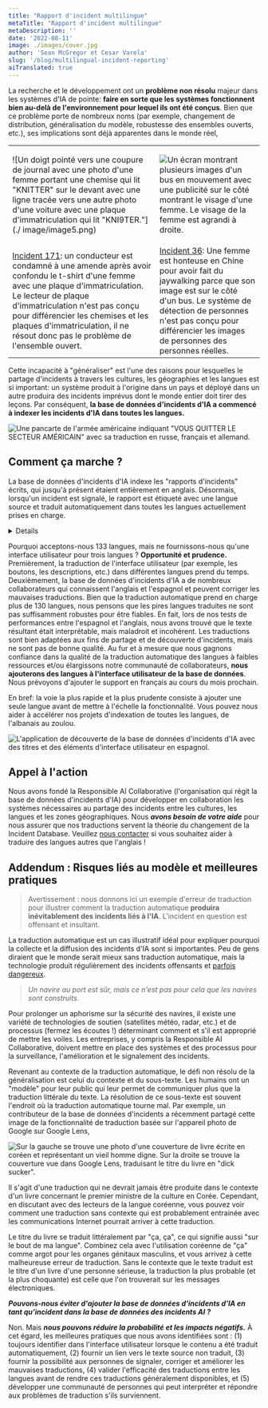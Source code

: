 ```yaml
---
title: "Rapport d'incident multilingue"
metaTitle: "Rapport d'incident multilingue"
metaDescription: ''
date: '2022-08-11'
image: ./images/cover.jpg
author: 'Sean McGregor et Cesar Varela'
slug: '/blog/multilingual-incident-reporting'
aiTranslated: true
---
```


La recherche et le développement ont un **problème non résolu** majeur dans les systèmes d'IA de pointe: **faire en sorte que les systèmes fonctionnent bien au-delà de l'environnement pour lequel ils ont été conçus**. Bien que ce problème porte de nombreux noms (par exemple, changement de distribution, généralisation du modèle, robustesse des ensembles ouverts, etc.), ses implications sont déjà apparentes dans le monde réel,

<table>
  <tr>
   <td>

![Un doigt pointé vers une coupure de journal avec une photo d'une femme portant une chemise qui lit "KNITTER" sur le devant avec une ligne tracée vers une autre photo d'une voiture avec une plaque d'immatriculation qui lit "KNI9TER."](./ image/image5.png)

   </td>
   <td>

![Un écran montrant plusieurs images d'un bus en mouvement avec une publicité sur le côté montrant le visage d'une femme. Le visage de la femme est agrandi à droite.](./images/image2.png)

   </td>
  </tr>
  <tr>
   <td><a href="/cite/171">Incident 171</a>: un conducteur est condamné à une amende après avoir confondu le t-shirt d'une femme avec une plaque d'immatriculation. Le lecteur de plaque d'immatriculation n'est pas conçu pour différencier les chemises et les plaques d'immatriculation, il ne résout donc pas le problème de l'ensemble ouvert.
   </td>
   <td><a href="/cite/36">Incident 36</a>: Une femme est honteuse en Chine pour avoir fait du jaywalking parce que son image est sur le côté d'un bus. Le système de détection de personnes n'est pas conçu pour différencier les images de personnes des personnes réelles.
   </td>
  </tr>
</table>


Cette incapacité à "généraliser" est l'une des raisons pour lesquelles le partage d'incidents à travers les cultures, les géographies et les langues est si important: un système produit à l'origine dans un pays et déployé dans un autre produira des incidents imprévus dont le monde entier doit tirer des leçons. Par conséquent, **la base de données d'incidents d'IA a commencé à indexer les incidents d'IA dans toutes les langues.**

![Une pancarte de l'armée américaine indiquant "VOUS QUITTER LE SECTEUR AMÉRICAIN" avec sa traduction en russe, français et allemand.](images/image3.jpg)

## Comment ça marche ?

La base de données d'incidents d'IA indexe les "rapports d'incidents" écrits, qui jusqu'à présent étaient entièrement en anglais. Désormais, lorsqu'un incident est signalé, le rapport est étiqueté avec une langue source et traduit automatiquement dans toutes les langues actuellement prises en charge.
<Details summary="List of supported languages">

| [Langues dans lesquelles nous acceptons les rapports](https://en.wikipedia.org/wiki/Google_Translate#Supported_languages)                                     | Languages Presented to Users                                                          |
| ------------------------------------------------------------------------------------------------------------------------------------------ | --------------------------------------------------------------------------------------|
| [Afrikaans](https://en.wikipedia.org/wiki/Afrikaans)                                                                                     | [English](https://incidentdatabase.ai) and [Spanish](https://incidentdatabase.ai/es/) |
| [Albanian](https://en.wikipedia.org/wiki/Albanian_language)                                                                              |                                                                                       |
| [Amharic](https://en.wikipedia.org/wiki/Amharic)                                                                                         |                                                                                       |
| [Arabic](https://en.wikipedia.org/wiki/Arabic)                                                                                           |                                                                                       |
| [Armenian](https://en.wikipedia.org/wiki/Armenian_language)                                                                              |                                                                                       |
| [Assamese](https://en.wikipedia.org/wiki/Assamese_language)                                                                              |                                                                                       |
| [Aymara](https://en.wikipedia.org/wiki/Aymara_language)                                                                                  |                                                                                       |
| [Azerbaijani](https://en.wikipedia.org/wiki/Azerbaijani_language)                                                                        |                                                                                       |
| [Bambara](https://en.wikipedia.org/wiki/Bambara_language)                                                                                |                                                                                       |
| [Basque](https://en.wikipedia.org/wiki/Basque_language)                                                                                  |                                                                                       |
| [Belarusian](https://en.wikipedia.org/wiki/Belarusian_language)                                                                          |                                                                                       |
| [Bengali](https://en.wikipedia.org/wiki/Bengali_language)                                                                                |                                                                                       |
| [Bhojpuri](https://en.wikipedia.org/wiki/Bhojpuri_language)                                                                              |                                                                                       |
| [Bosnian](https://en.wikipedia.org/wiki/Bosnian_language)                                                                                |                                                                                       |
| [Bulgarian](https://en.wikipedia.org/wiki/Bulgarian_language)                                                                            |                                                                                       |
| [Burmese](https://en.wikipedia.org/wiki/Burmese_language) (Myanmar)                                                                      |                                                                                       |
| [Catalan](https://en.wikipedia.org/wiki/Catalan_language)                                                                                |                                                                                       |
| [Cebuano](https://en.wikipedia.org/wiki/Cebuano_language)                                                                                |                                                                                       | 
| [Chewa](https://en.wikipedia.org/wiki/Chewa_language) (Chichewa)                                                                         |                                                                                       |
| [Chinese](https://en.wikipedia.org/wiki/Chinese_language) ([Simplified](https://en.wikipedia.org/wiki/Simplified_Chinese_characters))    |                                                                                       |
| [Chinese](https://en.wikipedia.org/wiki/Chinese_language) ([Traditional](https://en.wikipedia.org/wiki/Traditional_Chinese_characters))  |                                                                                       |
| [Corsican](https://en.wikipedia.org/wiki/Corsican_language)                                                                              |                                                                                       |
| [Croatian](https://en.wikipedia.org/wiki/Croatian_language)                                                                              |                                                                                       |
| [Czech](https://en.wikipedia.org/wiki/Czech_language)                                                                                    |                                                                                       |
| [Danish](https://en.wikipedia.org/wiki/Danish_language)                                                                                  |                                                                                       |
| [Dogri](https://en.wikipedia.org/wiki/Dogri_language)                                                                                    |                                                                                       |
| [Dutch](https://en.wikipedia.org/wiki/Dutch_language)                                                                                    |                                                                                       |
| [English](https://en.wikipedia.org/wiki/English_language)                                                                                |                                                                                       |
| [Esperanto](https://en.wikipedia.org/wiki/Esperanto)                                                                                     |                                                                                       |
| [Estonian](https://en.wikipedia.org/wiki/Estonian_language)                                                                              |                                                                                       |
| [Ewe](https://en.wikipedia.org/wiki/Ewe_language)                                                                                        |                                                                                       |
| [Finnish](https://en.wikipedia.org/wiki/Finnish_language)                                                                                |                                                                                       |
| [French](https://en.wikipedia.org/wiki/French_language)                                                                                  |                                                                                       |
| [Galician](https://en.wikipedia.org/wiki/Galician_language)                                                                              |                                                                                       |
| [Georgian](https://en.wikipedia.org/wiki/Georgian_language)                                                                              |                                                                                       |
| [German](https://en.wikipedia.org/wiki/German_language)                                                                                  |                                                                                       |
| [Greek](https://en.wikipedia.org/wiki/Greek_language)                                                                                    |                                                                                       |
| [Guarani](https://en.wikipedia.org/wiki/Guarani_language)                                                                                |                                                                                       |
| [Gujarati](https://en.wikipedia.org/wiki/Gujarati_language)                                                                              |                                                                                       |
| [Haitian Creole](https://en.wikipedia.org/wiki/Haitian_Creole)                                                                           |                                                                                       |
| [Hausa](https://en.wikipedia.org/wiki/Hausa_language)                                                                                    |                                                                                       |
| [Hawaiian](https://en.wikipedia.org/wiki/Hawaiian_language)                                                                              |                                                                                       |
| [Hebrew](https://en.wikipedia.org/wiki/Hebrew_language)                                                                                  |                                                                                       |
| [Hindi](https://en.wikipedia.org/wiki/Hindi)                                                                                             |                                                                                       |
| [Hmong](https://en.wikipedia.org/wiki/Hmong_language)                                                                                    |                                                                                       |
| [Hungarian](https://en.wikipedia.org/wiki/Hungarian_language)                                                                            |                                                                                       |
| [Icelandic](https://en.wikipedia.org/wiki/Icelandic_language)                                                                            |                                                                                       |
| [Igbo](https://en.wikipedia.org/wiki/Igbo_language)                                                                                      |                                                                                       |
| [Ilocano](https://en.wikipedia.org/wiki/Ilocano_language)                                                                                |                                                                                       |
| [Indonesian](https://en.wikipedia.org/wiki/Indonesian_language)                                                                          |                                                                                       |
| [Irish](https://en.wikipedia.org/wiki/Irish_language)                                                                                    |                                                                                       |
| [Italian](https://en.wikipedia.org/wiki/Italian_language)                                                                                |                                                                                       |
| [Japanese](https://en.wikipedia.org/wiki/Japanese_language)                                                                              |                                                                                       |
| [Javanese](https://en.wikipedia.org/wiki/Javanese_language)                                                                              |                                                                                       |
| [Kannada](https://en.wikipedia.org/wiki/Kannada)                                                                                         |                                                                                       |
| [Kazakh](https://en.wikipedia.org/wiki/Kazakh_language)                                                                                  |                                                                                       |
| [Khmer](https://en.wikipedia.org/wiki/Khmer_language)                                                                                    |                                                                                       |
| [Kinyarwanda](https://en.wikipedia.org/wiki/Kinyarwanda)                                                                                 |                                                                                       |
| [Konkani](https://en.wikipedia.org/wiki/Konkani_language)                                                                                |                                                                                       |
| [Korean](https://en.wikipedia.org/wiki/Korean_language)                                                                                  |                                                                                       |
| [Krio](https://en.wikipedia.org/wiki/Krio_language)                                                                                      |                                                                                       |
| [Kurdish](https://en.wikipedia.org/wiki/Kurdish_languages) ([Kurmanji](https://en.wikipedia.org/wiki/Kurmanji))                          |                                                                                       |
| [Kurdish](https://en.wikipedia.org/wiki/Kurdish_languages) ([Sorani](https://en.wikipedia.org/wiki/Sorani))                              |                                                                                       |
| [Kyrgyz](https://en.wikipedia.org/wiki/Kyrgyz_language)                                                                                  |                                                                                       |
| [Lao](https://en.wikipedia.org/wiki/Lao_language)                                                                                        |                                                                                       |
| [Latin](https://en.wikipedia.org/wiki/Latin)                                                                                             |                                                                                       |
| [Latvian](https://en.wikipedia.org/wiki/Latvian_language)                                                                                |                                                                                       |
| [Lingala](https://en.wikipedia.org/wiki/Lingala)                                                                                         |                                                                                       |
| [Lithuanian](https://en.wikipedia.org/wiki/Lithuanian_language)                                                                          |                                                                                       |
| [Luganda](https://en.wikipedia.org/wiki/Luganda)                                                                                         |                                                                                       |
| [Luxembourgish](https://en.wikipedia.org/wiki/Luxembourgish)                                                                             |                                                                                       |
| [Macedonian](https://en.wikipedia.org/wiki/Macedonian_language)                                                                          |                                                                                       |
| [Maithili](https://en.wikipedia.org/wiki/Maithili_language)                                                                              |                                                                                       |
| [Malagasy](https://en.wikipedia.org/wiki/Malagasy_language)                                                                              |                                                                                       |
| [Malay](https://en.wikipedia.org/wiki/Malay_language)                                                                                    |                                                                                       |
| [Malayalam](https://en.wikipedia.org/wiki/Malayalam)                                                                                     |                                                                                       |
| [Maldivian](https://en.wikipedia.org/wiki/Maldivian_language) (Dhivehi)                                                                  |                                                                                       |
| [Maltese](https://en.wikipedia.org/wiki/Maltese_language)                                                                                |                                                                                       |
| [Māori](https://en.wikipedia.org/wiki/M%C4%81ori_language) (Maori)                                                                       |                                                                                       |
| [Marathi](https://en.wikipedia.org/wiki/Marathi_language)                                                                                |                                                                                       |
| [Meitei](https://en.wikipedia.org/wiki/Meitei_language) (Manipuri, Meiteilon)                                                            |                                                                                       |
| [Mizo](https://en.wikipedia.org/wiki/Mizo_language)                                                                                      |                                                                                       |
| [Mongolian](https://en.wikipedia.org/wiki/Mongolian_language)                                                                            |                                                                                       |
| [Nepali](https://en.wikipedia.org/wiki/Nepali_language)                                                                                  |                                                                                       |
| [Northern Sotho](https://en.wikipedia.org/wiki/Northern_Sotho_language) (Sepedi)                                                         |                                                                                       |
| [Norwegian](https://en.wikipedia.org/wiki/Norwegian_language)                                                                            |                                                                                       |
| [Odia](https://en.wikipedia.org/wiki/Odia_language) (Oriya)                                                                              |                                                                                       |
| [Oromo](https://en.wikipedia.org/wiki/Oromo_language)                                                                                    |                                                                                       |
| [Pashto](https://en.wikipedia.org/wiki/Pashto)                                                                                           |                                                                                       |
| [Persian](https://en.wikipedia.org/wiki/Persian_language)                                                                                |                                                                                       |
| [Polish](https://en.wikipedia.org/wiki/Polish_language)                                                                                  |                                                                                       |
| [Portuguese](https://en.wikipedia.org/wiki/Portuguese_language)                                                                          |                                                                                       |
| [Punjabi](https://en.wikipedia.org/wiki/Punjabi_language)                                                                                |                                                                                       |
| [Quechua](https://en.wikipedia.org/wiki/Southern_Quechua)                                                                                |                                                                                       |
| [Romanian](https://en.wikipedia.org/wiki/Romanian_language)                                                                              |                                                                                       |
| [Russian](https://en.wikipedia.org/wiki/Russian_language)                                                                                |                                                                                       |
| [Samoan](https://en.wikipedia.org/wiki/Samoan_language)                                                                                  |                                                                                       |
| [Sanskrit](https://en.wikipedia.org/wiki/Sanskrit)                                                                                       |                                                                                       |
| [Scottish Gaelic](https://en.wikipedia.org/wiki/Scottish_Gaelic) (Scots Gaelic)                                                          |                                                                                       |
| [Serbian](https://en.wikipedia.org/wiki/Serbian_language)                                                                                |                                                                                       |
| [Sesotho](https://en.wikipedia.org/wiki/Sotho_language)                                                                                  |                                                                                       |
| [Shona](https://en.wikipedia.org/wiki/Shona_language)                                                                                    |                                                                                       |
| [Sindhi](https://en.wikipedia.org/wiki/Sindhi_language)                                                                                  |                                                                                       |
| [Sinhala](https://en.wikipedia.org/wiki/Sinhala_language)                                                                                |                                                                                       |
| [Slovak](https://en.wikipedia.org/wiki/Slovak_language)                                                                                  |                                                                                       |
| [Slovenian](https://en.wikipedia.org/wiki/Slovene_language)                                                                              |                                                                                       |
| [Somali](https://en.wikipedia.org/wiki/Somali_language)                                                                                  |                                                                                       |
| [Spanish](https://en.wikipedia.org/wiki/Spanish_language)                                                                                |                                                                                       |
| [Sundanese](https://en.wikipedia.org/wiki/Sundanese_language)                                                                            |                                                                                       |
| [Swahili](https://en.wikipedia.org/wiki/Swahili_language)                                                                                |                                                                                       |
| [Swedish](https://en.wikipedia.org/wiki/Swedish_language)                                                                                |                                                                                       |
| [Tagalog](https://en.wikipedia.org/wiki/Tagalog_language) ([Filipino](https://en.wikipedia.org/wiki/Filipino_language))                  |                                                                                       |
| [Tajik](https://en.wikipedia.org/wiki/Tajik_language)                                                                                    |                                                                                       |
| [Tamil](https://en.wikipedia.org/wiki/Tamil_language)                                                                                    |                                                                                       |
| [Tatar](https://en.wikipedia.org/wiki/Tatar_language)                                                                                    |                                                                                       |
| [Telugu](https://en.wikipedia.org/wiki/Telugu_language)                                                                                  |                                                                                       |
| [Thai](https://en.wikipedia.org/wiki/Thai_language)                                                                                      |                                                                                       |
| [Tigrinya](https://en.wikipedia.org/wiki/Tigrinya_language)                                                                              |                                                                                       |
| [Tsonga](https://en.wikipedia.org/wiki/Tsonga_language)                                                                                  |                                                                                       |
| [Turkish](https://en.wikipedia.org/wiki/Turkish_language)                                                                                |                                                                                       |
| [Turkmen](https://en.wikipedia.org/wiki/Turkmen_language)                                                                                |                                                                                       |
| [Twi](https://en.wikipedia.org/wiki/Twi)                                                                                                 |                                                                                       |
| [Ukrainian](https://en.wikipedia.org/wiki/Ukrainian_language)                                                                            |                                                                                       |
| [Urdu](https://en.wikipedia.org/wiki/Urdu)                                                                                               |                                                                                       |
| [Uyghur](https://en.wikipedia.org/wiki/Uyghur_language)                                                                                  |                                                                                       |
| [Uzbek](https://en.wikipedia.org/wiki/Uzbek_language)                                                                                    |                                                                                       |
| [Vietnamese](https://en.wikipedia.org/wiki/Vietnamese_language)                                                                          |                                                                                       |
| [Welsh](https://en.wikipedia.org/wiki/Welsh_language)                                                                                    |                                                                                       |
| [West Frisian](https://en.wikipedia.org/wiki/West_Frisian_language) (Frisian)                                                            |                                                                                       |
| [Xhosa](https://en.wikipedia.org/wiki/Xhosa_language)                                                                                    |                                                                                       |
| [Yiddish](https://en.wikipedia.org/wiki/Yiddish)                                                                                         |                                                                                       |
| [Yoruba](https://en.wikipedia.org/wiki/Yoruba_language)                                                                                  |                                                                                       |
| [Zulu](https://en.wikipedia.org/wiki/Zulu_language)                                                                                      |                                                                                       |

</Details>

Pourquoi acceptons-nous 133 langues, mais ne fournissons-nous qu'une interface utilisateur pour trois langues ? **Opportunité et prudence.** Premièrement, la traduction de l'interface utilisateur (par exemple, les boutons, les descriptions, etc.) dans différentes langues prend du temps. Deuxièmement, la base de données d'incidents d'IA a de nombreux collaborateurs qui connaissent l'anglais et l'espagnol et peuvent corriger les mauvaises traductions. Bien que la traduction automatique prend en charge plus de 130 langues, nous pensons que les pires langues traduites ne sont pas suffisamment robustes pour être fiables. En fait, lors de nos tests de performances entre l'espagnol et l'anglais, nous avons trouvé que le texte résultant était interprétable, mais maladroit et incohérent. Les traductions sont bien adaptées aux fins de partage et de découverte d'incidents, mais ne sont pas de bonne qualité. Au fur et à mesure que nous gagnons confiance dans la qualité de la traduction automatique des langues à faibles ressources et/ou élargissons notre communauté de collaborateurs, **nous ajouterons des langues à l'interface utilisateur de la base de données**. Nous prévoyons d'ajouter le support en français au cours du mois prochain.

En bref: la voie la plus rapide et la plus prudente consiste à ajouter une seule langue avant de mettre à l'échelle la fonctionnalité. Vous pouvez nous aider à accélérer nos projets d'indexation de toutes les langues, de l'albanais au zoulou.

![L'application de découverte de la base de données d'incidents d'IA avec des titres et des éléments d'interface utilisateur en espagnol.](./images/image1.png)

## Appel à l'action

Nous avons fondé la Responsible AI Collaborative (l'organisation qui régit la base de données d'incidents d'IA) pour développer en collaboration les systèmes nécessaires au partage des incidents entre les cultures, les langues et les zones géographiques. Nous **_avons besoin de votre aide_** pour nous assurer que nos traductions servent la théorie du changement de la Incident Database. Veuillez [nous contacter](/contact) si vous souhaitez aider à traduire des langues autres que l'anglais !

## Addendum : Risques liés au modèle et meilleures pratiques

> Avertissement : nous donnons ici un exemple d'erreur de traduction pour illustrer comment la traduction automatique **produira inévitablement des incidents liés à l'IA**. L'incident en question est offensant et insultant.

La traduction automatique est un cas illustratif idéal pour expliquer pourquoi la collecte et la diffusion des incidents d'IA sont si importantes. Peu de gens diraient que le monde serait mieux sans traduction automatique, mais la technologie produit régulièrement des incidents offensants et [parfois dangereux](/cite/72).

> _Un navire au port est sûr, mais ce n'est pas pour cela que les navires sont construits._

Pour prolonger un aphorisme sur la sécurité des navires, il existe une variété de technologies de soutien (satellites météo, radar, etc.) et de processus (fermez les écoutes !) déterminant comment et s'il est approprié de mettre les voiles. Les entreprises, y compris la Responsible AI Collaborative, doivent mettre en place des systèmes et des processus pour la surveillance, l'amélioration et le signalement des incidents.

Revenant au contexte de la traduction automatique, le défi non résolu de la généralisation est celui du contexte et du sous-texte. Les humains ont un "modèle" pour leur public qui leur permet de communiquer plus que la traduction littérale du texte. La résolution de ce sous-texte est souvent l'endroit où la traduction automatique tourne mal. Par exemple, un contributeur de la base de données d'incidents a récemment partagé cette image de la fonctionnalité de traduction basée sur l'appareil photo de Google sur Google Lens,

<SensitiveImage contentWarning="Cliquer pour voir l'image choquante">

 ![Sur la gauche se trouve une photo d'une couverture de livre écrite en coréen et représentant un vieil homme digne. Sur la droite se trouve la couverture vue dans Google Lens, traduisant le titre du livre en "dick sucker".](images/image4.jpg)
 
</SensitiveImage>

Il s'agit d'une traduction qui ne devrait jamais être produite dans le contexte d'un livre concernant le premier ministre de la culture en Corée. Cependant, en discutant avec des lecteurs de la langue coréenne, vous pouvez voir comment une traduction sans contexte qui est probablement entrainée avec les communications Internet pourrait arriver à cette traduction.

Le titre du livre se traduit littéralement par "ça, ça", ce qui signifie aussi "sur le bout de ma langue". Combinez cela avec l'utilisation coréenne de "ça" comme argot pour les organes génitaux masculins, et vous arrivez à cette malheureuse erreur de traduction. Sans le contexte que le texte traduit est le titre d'un livre d'une personne sérieuse, la traduction la plus probable (et la plus choquante) est celle que l'on trouverait sur les messages électroniques.

**_Pouvons-nous éviter d'ajouter la base de données d'incidents d'IA en tant qu'incident dans la base de données des incidents AI ?_**

Non. Mais **_nous pouvons réduire la probabilité et les impacts négatifs._** À cet égard, les meilleures pratiques que nous avons identifiées sont : (1) toujours identifier dans l'interface utilisateur lorsque le contenu a été traduit automatiquement, (2) fournir un lien vers le texte source non traduit, (3) fournir la possibilité aux personnes de signaler, corriger et améliorer les mauvaises traductions, (4) valider l'efficacité des traductions entre les langues avant de rendre ces traductions généralement disponibles, et (5) développer une communauté de personnes qui peut interpréter et répondre aux problèmes de traduction s'ils surviennent.